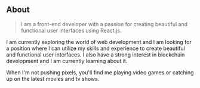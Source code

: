 ## About

> I am a front-end developer with a passion for creating beautiful and functional user interfaces using React.js.

I am currently exploring the world of web development and I am looking for a position where I can utilize my skills and experience to create beautiful and functional user interfaces. I also have a strong interest in blockchain development and I am currently learning about it.

When I'm not pushing pixels, you'll find me playing video games or catching up on the latest movies and tv shows.
